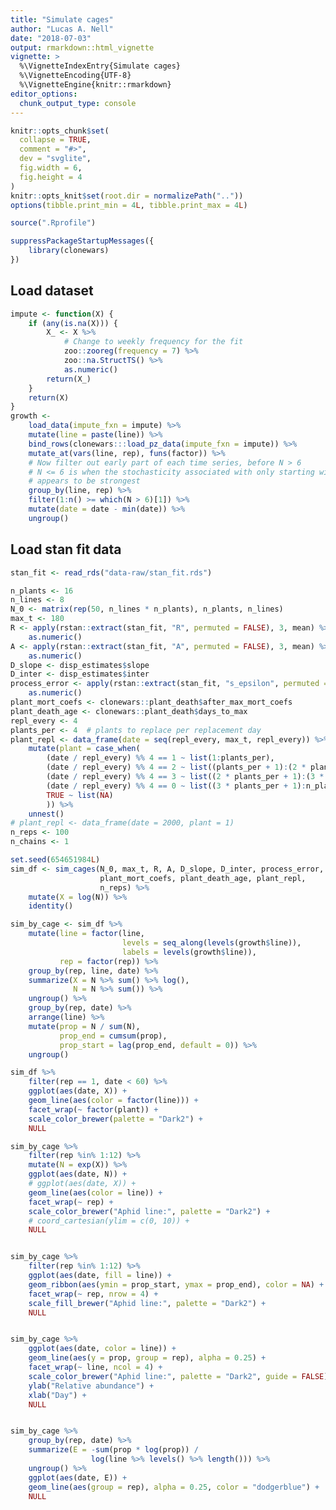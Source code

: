 ```yaml
---
title: "Simulate cages"
author: "Lucas A. Nell"
date: "2018-07-03"
output: rmarkdown::html_vignette
vignette: >
  %\VignetteIndexEntry{Simulate cages}
  %\VignetteEncoding{UTF-8}
  %\VignetteEngine{knitr::rmarkdown}
editor_options: 
  chunk_output_type: console
---
```


```r
knitr::opts_chunk$set(
  collapse = TRUE,
  comment = "#>",
  dev = "svglite", 
  fig.width = 6,
  fig.height = 4
)
knitr::opts_knit$set(root.dir = normalizePath(".."))
options(tibble.print_min = 4L, tibble.print_max = 4L)
```
```r
source(".Rprofile")
```

```r
suppressPackageStartupMessages({
    library(clonewars)
})
```


## Load dataset

```r
impute <- function(X) {
    if (any(is.na(X))) {
        X_ <- X %>% 
            # Change to weekly frequency for the fit
            zoo::zooreg(frequency = 7) %>%
            zoo::na.StructTS() %>%
            as.numeric()
        return(X_)
    }
    return(X)
}
growth <- 
    load_data(impute_fxn = impute) %>%
    mutate(line = paste(line)) %>% 
    bind_rows(clonewars:::load_pz_data(impute_fxn = impute)) %>% 
    mutate_at(vars(line, rep), funs(factor)) %>% 
    # Now filter out early part of each time series, before N > 6
    # N <= 6 is when the stochasticity associated with only starting with 2 adults
    # appears to be strongest
    group_by(line, rep) %>% 
    filter(1:n() >= which(N > 6)[1]) %>%
    mutate(date = date - min(date)) %>%
    ungroup()
```


## Load stan fit data

```r
stan_fit <- read_rds("data-raw/stan_fit.rds")
```



```r
n_plants <- 16
n_lines <- 8
N_0 <- matrix(rep(50, n_lines * n_plants), n_plants, n_lines)
max_t <- 180
R <- apply(rstan::extract(stan_fit, "R", permuted = FALSE), 3, mean) %>%
    as.numeric()
A <- apply(rstan::extract(stan_fit, "A", permuted = FALSE), 3, mean) %>%
    as.numeric()
D_slope <- disp_estimates$slope
D_inter <- disp_estimates$inter
process_error <- apply(rstan::extract(stan_fit, "s_epsilon", permuted = FALSE), 3, mean) %>%
    as.numeric()
plant_mort_coefs <- clonewars::plant_death$after_max_mort_coefs
plant_death_age <- clonewars::plant_death$days_to_max
repl_every <- 4
plants_per <- 4  # plants to replace per replacement day
plant_repl <- data_frame(date = seq(repl_every, max_t, repl_every)) %>%
    mutate(plant = case_when(
        (date / repl_every) %% 4 == 1 ~ list(1:plants_per),
        (date / repl_every) %% 4 == 2 ~ list((plants_per + 1):(2 * plants_per)),
        (date / repl_every) %% 4 == 3 ~ list((2 * plants_per + 1):(3 * plants_per)),
        (date / repl_every) %% 4 == 0 ~ list((3 * plants_per + 1):n_plants),
        TRUE ~ list(NA)
        )) %>%
    unnest()
# plant_repl <- data_frame(date = 2000, plant = 1)
n_reps <- 100
n_chains <- 1
```




```r
set.seed(654651984L)
sim_df <- sim_cages(N_0, max_t, R, A, D_slope, D_inter, process_error,
                    plant_mort_coefs, plant_death_age, plant_repl,
                    n_reps) %>% 
    mutate(X = log(N)) %>%
    identity()

sim_by_cage <- sim_df %>% 
    mutate(line = factor(line,
                         levels = seq_along(levels(growth$line)),
                         labels = levels(growth$line)),
           rep = factor(rep)) %>% 
    group_by(rep, line, date) %>% 
    summarize(X = N %>% sum() %>% log(),
              N = N %>% sum()) %>%
    ungroup() %>% 
    group_by(rep, date) %>% 
    arrange(line) %>% 
    mutate(prop = N / sum(N),
           prop_end = cumsum(prop),
           prop_start = lag(prop_end, default = 0)) %>%
    ungroup()
```


```r
sim_df %>% 
    filter(rep == 1, date < 60) %>% 
    ggplot(aes(date, X)) +
    geom_line(aes(color = factor(line))) +
    facet_wrap(~ factor(plant)) +
    scale_color_brewer(palette = "Dark2") +
    NULL

sim_by_cage %>% 
    filter(rep %in% 1:12) %>% 
    mutate(N = exp(X)) %>% 
    ggplot(aes(date, N)) +
    # ggplot(aes(date, X)) +
    geom_line(aes(color = line)) +
    facet_wrap(~ rep) +
    scale_color_brewer("Aphid line:", palette = "Dark2") +
    # coord_cartesian(ylim = c(0, 10)) +
    NULL


sim_by_cage %>% 
    filter(rep %in% 1:12) %>% 
    ggplot(aes(date, fill = line)) +
    geom_ribbon(aes(ymin = prop_start, ymax = prop_end), color = NA) +
    facet_wrap(~ rep, nrow = 4) +
    scale_fill_brewer("Aphid line:", palette = "Dark2") +
    NULL


sim_by_cage %>% 
    ggplot(aes(date, color = line)) +
    geom_line(aes(y = prop, group = rep), alpha = 0.25) +
    facet_wrap(~ line, ncol = 4) +
    scale_color_brewer("Aphid line:", palette = "Dark2", guide = FALSE) +
    ylab("Relative abundance") +
    xlab("Day") +
    NULL


sim_by_cage %>%
    group_by(rep, date) %>% 
    summarize(E = -sum(prop * log(prop)) /
                  log(line %>% levels() %>% length())) %>% 
    ungroup() %>% 
    ggplot(aes(date, E)) +
    geom_line(aes(group = rep), alpha = 0.25, color = "dodgerblue") +
    NULL


```

